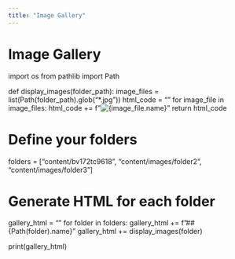 ```yaml
---
title: "Image Gallery"
---
```


# Image Gallery


import os
from pathlib import Path

def display_images(folder_path):
    image_files = list(Path(folder_path).glob("*.jpg"))
    html_code = ""
    for image_file in image_files:
        html_code += f"![{image_file.name}]({image_file})\n\n"
    return html_code

# Define your folders
folders = ["content/bv172tc9618", "content/images/folder2", "content/images/folder3"]

# Generate HTML for each folder
gallery_html = ""
for folder in folders:
    gallery_html += f"## {Path(folder).name}\n\n"
    gallery_html += display_images(folder)

print(gallery_html)
